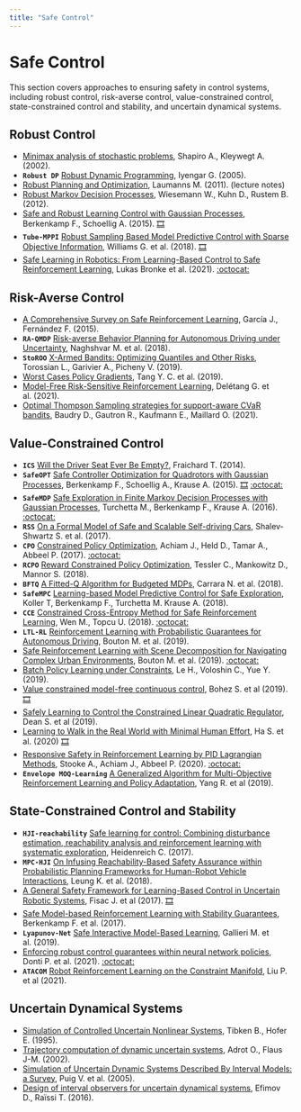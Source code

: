 ```yaml
---
title: "Safe Control"
---
```


# Safe Control

This section covers approaches to ensuring safety in control systems, including robust control, risk-averse control, value-constrained control, state-constrained control and stability, and uncertain dynamical systems.

## Robust Control

* [Minimax analysis of stochastic problems](https://www2.isye.gatech.edu/~anton/MinimaxSP.pdf), Shapiro A., Kleywegt A. (2002).
* **`Robust DP`** [Robust Dynamic Programming](https://www.researchgate.net/publication/220442530/download), Iyengar G. (2005).
* [Robust Planning and Optimization](https://www.researchgate.net/profile/Francisco_Perez-Galarce/post/can_anyone_recommend_a_report_or_article_on_two_stage_robust_optimization/attachment/59d62578c49f478072e9a500/AS%3A272164542976002%401441900491330/download/2011+-+Robust+planning+and+optimization.pdf), Laumanns M. (2011). (lecture notes)
* [Robust Markov Decision Processes](https://pubsonline.informs.org/doi/pdf/10.1287/moor.1120.0566), Wiesemann W., Kuhn D., Rustem B. (2012).
* [Safe and Robust Learning Control with Gaussian Processes](http://www.dynsyslab.org/wp-content/papercite-data/pdf/berkenkamp-ecc15.pdf), Berkenkamp F., Schoellig A. (2015). [🎞️](https://www.youtube.com/watch?v=YqhLnCm0KXY)
* **`Tube-MPPI`** [Robust Sampling Based Model Predictive Control with Sparse Objective Information](http://www.roboticsproceedings.org/rss14/p42.pdf), Williams G. et al. (2018). [🎞️](https://www.youtube.com/watch?v=32v-e3dptjo)
* [Safe Learning in Robotics: From Learning-Based Control to Safe Reinforcement Learning](https://arxiv.org/abs/2108.06266), Lukas Bronke et al. (2021). [:octocat:](https://github.com/utiasDSL/safe-control-gym)

## Risk-Averse Control

* [A Comprehensive Survey on Safe Reinforcement Learning](http://jmlr.org/papers/v16/garcia15a.html), García J., Fernández F. (2015).
* **`RA-QMDP`** [Risk-averse Behavior Planning for Autonomous Driving under Uncertainty](https://arxiv.org/abs/1812.01254), Naghshvar M. et al. (2018).
* **`StoROO`** [X-Armed Bandits: Optimizing Quantiles and Other Risks](https://arxiv.org/abs/1904.08205), Torossian L., Garivier A., Picheny V. (2019).
* [Worst Cases Policy Gradients](https://arxiv.org/abs/1911.03618), Tang Y. C. et al. (2019).
* [Model-Free Risk-Sensitive Reinforcement Learning](https://arxiv.org/abs/2111.02907), Delétang G. et al. (2021).
* [Optimal Thompson Sampling strategies for support-aware CVaR bandits](https://proceedings.mlr.press/v139/baudry21a.html), Baudry D., Gautron R., Kaufmann E., Maillard O. (2021).

## Value-Constrained Control

* **`ICS`** [Will the Driver Seat Ever Be Empty?](https://hal.inria.fr/hal-00965176), Fraichard T. (2014).
* **`SafeOPT`** [Safe Controller Optimization for Quadrotors with Gaussian Processes](https://arxiv.org/abs/1509.01066), Berkenkamp F., Schoellig A., Krause A. (2015). [🎞️](https://www.youtube.com/watch?v=GiqNQdzc5TI) [:octocat:](https://github.com/befelix/SafeOpt)
* **`SafeMDP`** [Safe Exploration in Finite Markov Decision Processes with Gaussian Processes](https://arxiv.org/abs/1606.04753), Turchetta M., Berkenkamp F., Krause A. (2016). [:octocat:](https://github.com/befelix/SafeMDP)
* **`RSS`** [On a Formal Model of Safe and Scalable Self-driving Cars](https://arxiv.org/abs/1708.06374), Shalev-Shwartz S. et al. (2017).
* **`CPO`** [Constrained Policy Optimization](https://arxiv.org/abs/1705.10528), Achiam J., Held D., Tamar A., Abbeel P. (2017). [:octocat:](https://github.com/jachiam/cpo)
* **`RCPO`** [Reward Constrained Policy Optimization](https://arxiv.org/abs/1805.11074), Tessler C., Mankowitz D., Mannor S. (2018).
* **`BFTQ`** [A Fitted-Q Algorithm for Budgeted MDPs](https://hal.archives-ouvertes.fr/hal-01867353), Carrara N. et al. (2018).
* **`SafeMPC`** [Learning-based Model Predictive Control for Safe Exploration](https://arxiv.org/abs/1803.08287), Koller T, Berkenkamp F., Turchetta M. Krause A. (2018).
* **`CCE`** [Constrained Cross-Entropy Method for Safe Reinforcement Learning](https://papers.nips.cc/paper/7974-constrained-cross-entropy-method-for-safe-reinforcement-learning), Wen M., Topcu U. (2018). [:octocat:](https://github.com/liuzuxin/safe-mbrl)
* **`LTL-RL`** [Reinforcement Learning with Probabilistic Guarantees for Autonomous Driving](https://arxiv.org/abs/1904.07189), Bouton M. et al. (2019).
* [Safe Reinforcement Learning with Scene Decomposition for Navigating Complex Urban Environments](https://arxiv.org/abs/1904.11483v1), Bouton M. et al. (2019). [:octocat:](https://github.com/sisl/AutomotivePOMDPs.jl)
* [Batch Policy Learning under Constraints](https://arxiv.org/abs/1903.08738), Le H., Voloshin C., Yue Y. (2019).
* [Value constrained model-free continuous control](https://arxiv.org/abs/1902.04623), Bohez S. et al (2019). [🎞️](https://sites.google.com/view/successatanycost)
* [Safely Learning to Control the Constrained Linear Quadratic Regulator](https://ieeexplore.ieee.org/abstract/document/8814865), Dean S. et al (2019).
* [Learning to Walk in the Real World with Minimal Human Effort](https://arxiv.org/abs/2002.08550), Ha S. et al. (2020) [🎞️](https://youtu.be/cwyiq6dCgOc)
* [Responsive Safety in Reinforcement Learning by PID Lagrangian Methods](https://arxiv.org/abs/2007.03964), Stooke A., Achiam J., Abbeel P. (2020). [:octocat:](https://github.com/astooke/rlpyt/tree/master/rlpyt/projects/safe)
* **`Envelope MOQ-Learning`** [A Generalized Algorithm for Multi-Objective Reinforcement Learning and Policy Adaptation](https://arxiv.org/abs/1908.08342), Yang R. et al (2019).

## State-Constrained Control and Stability

* **`HJI-reachability`** [Safe learning for control: Combining disturbance estimation, reachability analysis and reinforcement learning with systematic exploration](http://kth.diva-portal.org/smash/get/diva2:1140173/FULLTEXT01.pdf), Heidenreich C. (2017).
* **`MPC-HJI`** [On Infusing Reachability-Based Safety Assurance within Probabilistic Planning Frameworks for Human-Robot Vehicle Interactions](https://stanfordasl.github.io/wp-content/papercite-data/pdf/Leung.Schmerling.Chen.ea.ISER18.pdf), Leung K. et al. (2018).
* [A General Safety Framework for Learning-Based Control in Uncertain Robotic Systems](https://arxiv.org/abs/1705.01292), Fisac J. et al (2017). [🎞️](https://www.youtube.com/watch?v=WAAxyeSk2bw&feature=youtu.be)
* [Safe Model-based Reinforcement Learning with Stability Guarantees](https://arxiv.org/abs/1705.08551), Berkenkamp F. et al. (2017).
* **`Lyapunov-Net`** [Safe Interactive Model-Based Learning](https://arxiv.org/abs/1911.06556), Gallieri M. et al. (2019).
* [Enforcing robust control guarantees within neural network policies](https://arxiv.org/abs/2011.08105), Donti P. et al. (2021). [:octocat:](https://github.com/locuslab/robust-nn-control)
* **`ATACOM`** [Robot Reinforcement Learning on the Constraint Manifold](https://openreview.net/forum?id=zwo1-MdMl1P), Liu P. et al (2021).

## Uncertain Dynamical Systems

* [Simulation of Controlled Uncertain Nonlinear Systems](https://www.sciencedirect.com/science/article/pii/009630039400112H), Tibken B., Hofer E. (1995).
* [Trajectory computation of dynamic uncertain systems](https://ieeexplore.ieee.org/iel5/8969/28479/01272787.pdf), Adrot O., Flaus J-M. (2002).
* [Simulation of Uncertain Dynamic Systems Described By Interval Models: a Survey](https://www.sciencedirect.com/science/article/pii/S1474667016362206), Puig V. et al. (2005).
* [Design of interval observers for uncertain dynamical systems](https://hal.inria.fr/hal-01276439/file/Interval_Survey.pdf), Efimov D., Raïssi T. (2016).
